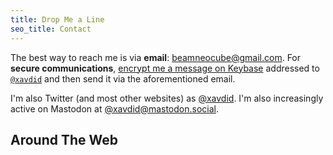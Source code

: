 ```yaml
---
title: Drop Me a Line
seo_title: Contact
---
```



The best way to reach me is via **email**: [beamneocube@gmail.com](mailto:beamneocube@gmail.com). For **secure communications**, [encrypt me a message on Keybase](https://keybase.io/encrypt) addressed to [`@xavdid`](https://keybase.io/xavdid) and then send it via the aforementioned email.

I'm also Twitter (and most other websites) as [@xavdid](https://twitter.com/xavdid). I'm also increasingly active on Mastodon at [@xavdid@mastodon.social](https://mastodon.social/@xavdid).

## Around The Web

<AroundTheWeb />
